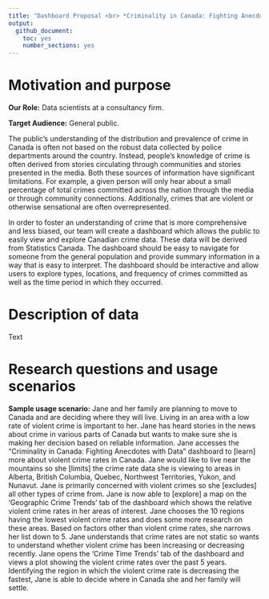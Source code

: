 ```yaml
---
title: "Dashboard Proposal <br> *Criminality in Canada: Fighting Anecdotes with Data*"
output: 
  github_document:
    toc: yes
    number_sections: yes
---
```


# Motivation and purpose

**Our Role:** Data scientists at a consultancy firm.

**Target Audience:** General public.

The public's understanding of the distribution and prevalence of crime in Canada is often not based on the robust data collected by police departments around the country.  Instead, people's knowledge of crime is often derived from stories circulating through communities and stories presented in the media.  Both these sources of information have significant limitations.  For example, a given person will only hear about a small percentage of total crimes committed across the nation through the media or through community connections.  Additionally, crimes that are violent or otherwise sensational are often overrepresented.  

In order to foster an understanding of crime that is more comprehensive and less biased, our team will create a dashboard which allows the public to easily view and explore Canadian crime data.  These data will be derived from Statistics Canada.  The dashboard should be easy to navigate for someone from the general population and provide summary information in a way that is easy to interpret.  The dashboard should be interactive and allow users to explore types, locations, and frequency of crimes committed as well as the time period in which they occurred.

# Description of data

Text

# Research questions and usage scenarios

**Sample usage scenario:**
Jane and her family are planning to move to Canada and are deciding where they will live.  Living in an area with a low rate of violent crime is important to her.  Jane has heard stories in the news about crime in various parts of Canada but wants to make sure she is making her decision based on reliable information.  Jane accesses the "Criminality in Canada: Fighting Anecdotes with Data" dashboard to [learn] more about violent crime rates in Canada.  Jane would like to live near the mountains so she [limits] the crime rate data she is viewing to areas in Alberta, British Columbia, Quebec, Northwest Territories, Yukon, and Nunavut.  Jane is primarily concerned with violent crimes so she [excludes] all other types of crime from.  Jane is now able to [explore] a map on the ‘Geographic Crime Trends’ tab of the dashboard which shows the relative violent crime rates in her areas of interest.  Jane chooses the 10 regions having the lowest violent crime rates and does some more research on these areas.  Based on factors other than violent crime rates, she narrows her list down to 5.  Jane understands that crime rates are not static so wants to understand whether violent crime has been increasing or decreasing recently.  Jane opens the ‘Crime Time Trends’ tab of the dashboard and views a plot showing the violent crime rates over the past 5 years.  Identifying the region in which the violent crime rate is decreasing the fastest, Jane is able to decide where in Canada she and her family will settle.
